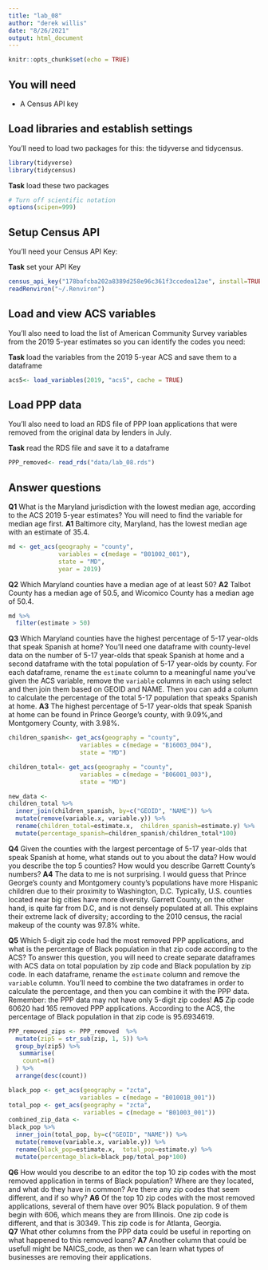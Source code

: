 ```yaml
---
title: "lab_08"
author: "derek willis"
date: "8/26/2021"
output: html_document
---
```


```r
knitr::opts_chunk$set(echo = TRUE)
```

## You will need

* A Census API key

## Load libraries and establish settings

You'll need to load two packages for this: the tidyverse and tidycensus.
```r
library(tidyverse)
library(tidycensus)
```
**Task** load these two packages

```r
# Turn off scientific notation
options(scipen=999)
```

## Setup Census API

You'll need your Census API Key:

**Task** set your API Key

```r
census_api_key("178bafcba202a8389d258e96c361f3ccedea12ae", install=TRUE)
readRenviron("~/.Renviron")
```

## Load and view ACS variables

You'll also need to load the list of American Community Survey variables from the 2019 5-year estimates so you can identify the codes you need:

**Task** load the variables from the 2019 5-year ACS and save them to a dataframe

```r
acs5<- load_variables(2019, "acs5", cache = TRUE)
```

## Load PPP data

You'll also need to load an RDS file of PPP loan applications that were removed from the original data by lenders in July.

**Task** read the RDS file and save it to a dataframe

```r

PPP_removed<- read_rds("data/lab_08.rds")

```

## Answer questions

**Q1** What is the Maryland jurisdiction with the lowest median age, according to the ACS 2019 5-year estimates? You will need to find the variable for median age first.
**A1** 
Baltimore city, Maryland, has the lowest median age with an estimate of 35.4.

```r
md <- get_acs(geography = "county",
              variables = c(medage = "B01002_001"),
              state = "MD",
              year = 2019)
```

**Q2** Which Maryland counties have a median age of at least 50?
**A2**
Talbot County has a median age of 50.5, and Wicomico County has a median age of 50.4.

```r
md %>% 
  filter(estimate > 50)
```

**Q3** Which Maryland counties have the highest percentage of 5-17 year-olds that speak Spanish at home? You'll need one dataframe with county-level data on the number of 5-17 year-olds that speak Spanish at home and a second dataframe with the total population of 5-17 year-olds by county. For each dataframe, rename the `estimate` column to a meaningful name you've given the ACS variable, remove the `variable` columns in each using select and then join them based on GEOID and NAME. Then you can add a column to calculate the percentage of the total 5-17 population that speaks Spanish at home.
**A3**
The highest percentage of 5-17 year-olds that speak Spanish at home can be found in Prince George's county, with 9.09%,and Montgomery County, with 3.98%.

```r
children_spanish<- get_acs(geography = "county",
                    variables = c(medage = "B16003_004"),
                    state = "MD")
```
```r
children_total<- get_acs(geography = "county",
                    variables = c(medage = "B06001_003"),
                    state = "MD")
```
```r
new_data <-
children_total %>%
  inner_join(children_spanish, by=c("GEOID", "NAME")) %>%
  mutate(remove(variable.x, variable.y)) %>% 
  rename(children_total=estimate.x,  children_spanish=estimate.y) %>% 
  mutate(percentage_spanish=children_spanish/children_total*100)
```


**Q4** Given the counties with the largest percentage of 5-17 year-olds that speak Spanish at home, what stands out to you about the data? How would you describe the top 5 counties? How would you describe Garrett County's numbers?
**A4**
The data to me is not surprising.  I would guess that Prince George's county and Montgomery county's populations have more Hispanic children due to their proximity to Washington, D.C.  Typically, U.S. counties located near big cities have more diversity.  Garrett County, on the other hand, is quite far from D.C, and is not densely populated at all.  This explains their extreme lack of diversity; according to the 2010 census, the racial makeup of the county was 97.8% white.


**Q5** Which 5-digit zip code had the most removed PPP applications, and what is the percentage of Black population in that zip code according to the ACS? To answer this question, you will need to create separate dataframes with ACS data on total population by zip code and Black population by zip code. In each dataframe, rename the `estimate` column and remove the `variable` column. You'll need to combine the two dataframes in order to calculate the percentage, and then you can combine it with the PPP data. Remember: the PPP data may not have only 5-digit zip codes!
**A5**
Zip code 60620 had 165 removed PPP applications.  According to the ACS, the percentage of Black population in that zip code is 95.6934619.  
```r
PPP_removed_zips <- PPP_removed  %>%
  mutate(zip5 = str_sub(zip, 1, 5)) %>% 
  group_by(zip5) %>% 
   summarise(
    count=n()
  ) %>% 
  arrange(desc(count))

black_pop <- get_acs(geography = "zcta",
                    variables = c(medage = "B01001B_001"))
total_pop <- get_acs(geography = "zcta",
                     variables = c(medage = "B01003_001"))
combined_zip_data <-
black_pop %>%
  inner_join(total_pop, by=c("GEOID", "NAME")) %>%  
  mutate(remove(variable.x, variable.y)) %>% 
  rename(black_pop=estimate.x,  total_pop=estimate.y) %>% 
  mutate(percentage_black=black_pop/total_pop*100)
```


**Q6** How would you describe to an editor the top 10 zip codes with the most removed application in terms of Black population? Where are they located, and what do they have in common? Are there any zip codes that seem different, and if so why?
**A6**
Of the top 10 zip codes with the most removed applications, several of them have over 90% Black population.  9 of them begin with 606, which means they are from Illinois.  One zip code is different, and that is 30349. This zip code is for Atlanta, Georgia.  
**Q7** What other columns from the PPP data could be useful in reporting on what happened to this removed loans?
**A7**
Another column that could be usefull might be NAICS_code, as then we can learn what types of businesses are removing their applications.